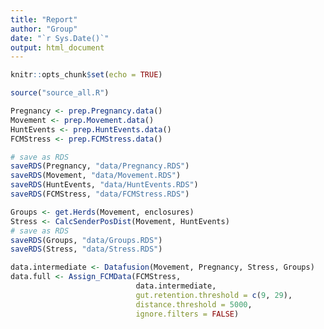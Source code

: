 ```yaml
---
title: "Report"
author: "Group"
date: "`r Sys.Date()`"
output: html_document
---
```


```r
knitr::opts_chunk$set(echo = TRUE)
```

```r
source("source_all.R")
```


```r
Pregnancy <- prep.Pregnancy.data()
Movement <- prep.Movement.data()
HuntEvents <- prep.HuntEvents.data()
FCMStress <- prep.FCMStress.data()

# save as RDS
saveRDS(Pregnancy, "data/Pregnancy.RDS")
saveRDS(Movement, "data/Movement.RDS")
saveRDS(HuntEvents, "data/HuntEvents.RDS")
saveRDS(FCMStress, "data/FCMStress.RDS")
```

```r
Groups <- get.Herds(Movement, enclosures)
Stress <- CalcSenderPosDist(Movement, HuntEvents)
# save as RDS
saveRDS(Groups, "data/Groups.RDS")
saveRDS(Stress, "data/Stress.RDS")
```


```r
data.intermediate <- Datafusion(Movement, Pregnancy, Stress, Groups)
data.full <- Assign_FCMData(FCMStress,
                            data.intermediate,
                            gut.retention.threshold = c(9, 29),
                            distance.threshold = 5000,
                            ignore.filters = FALSE)
```


```r

```

